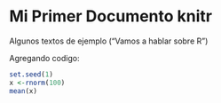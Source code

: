 Mi Primer Documento knitr
=====================================================

Algunos textos de ejemplo ("Vamos a hablar sobre R")

Agregando codigo:

```r
set.seed(1)
x <-rnorm(100)
mean(x)
```